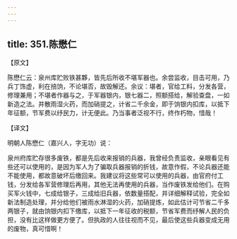 ```yaml
---
---
---
```

title: 351.陈懋仁
---



【原文】

陈懋仁云：泉州库贮败铁甚夥，皆先后所收不堪军器也。余尝监收，目击可用，乃兵丁饰虚，利在掊饷，不论堪否，故毁解还。余议：堪者，官给工料，分发各营，修理兼用；不堪者作器与之，于军器银内，银七器二，照额搭给，解验查盘，一如新造之法。并散雨湿火药，而加硝提之，计省二千余金，即于饷银内扣库，以抵下年征额，节军费以纾民力，计无便此。乃当事者泛视不行，终作朽物，惜哉！

【译文】

明朝人陈懋仁（嘉兴人，字无功）说：

泉州府库贮存很多废铁，都是先后收来报销的兵器，我曾经负责监收，亲眼看见有些还可以使用的，是因为军人为了骗取兵器报销的折钱，故意作假，不论兵器还能不能使用，都故意破坏后缴回来。我建议将这些常可以使用的兵器，由官府付工钱，分发给各军营修理后再用，其他无法再使用的兵器，当作废铁发给他们。在购买军火钱中，七成给银子，三成给旧兵器，依数量搭配，并详细解释试验，完全如新法制造处理，并分给他们被雨水淋湿的火药，加硝提炼，如此估计可节省二千多两银子，就由饷银内扣下缴库，以抵下一年征收的税额，节省军费而纾解人民的负担，没有比这样做更方便了。但执政的人往往视而不见，最后使这些兵器变成无用的废物，真可惜啊！
